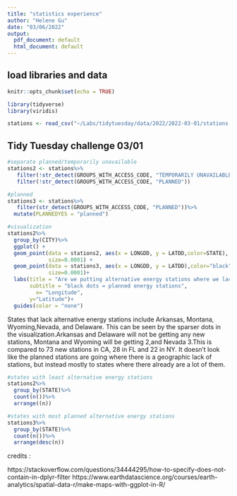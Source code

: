 ```yaml
---
title: "statistics experience"
author: "Helene Gu"
date: "03/06/2022"
output:
  pdf_document: default
  html_document: default
---
```


## load libraries and data
```r
knitr::opts_chunk$set(echo = TRUE)
```
```r
library(tidyverse)
library(viridis)
```
```r
stations <- read_csv("~/Labs/tidytuesday/data/2022/2022-03-01/stations.csv")
```



## Tidy Tuesday challenge 03/01

```r
#separate planned/temporarily unavailable
stations2 <- stations%>%
   filter(!str_detect(GROUPS_WITH_ACCESS_CODE, "TEMPORARILY UNAVAILABLE"))%>%
   filter(!str_detect(GROUPS_WITH_ACCESS_CODE, "PLANNED"))

```
```r
#planned
stations3 <- stations%>%
   filter(str_detect(GROUPS_WITH_ACCESS_CODE, "PLANNED"))%>%
  mutate(PLANNEDYES = "planned")

```

```r
#visualization
stations2%>%
  group_by(CITY)%>%
  ggplot() +
  geom_point(data = stations2, aes(x = LONGDD, y = LATDD,color=STATE),
             size=0.0001) +
  geom_point(data = stations3, aes(x = LONGDD, y = LATDD),color="black",
             size=0.0001)+
  labs(title = "Are we putting alternative energy stations where we lack them?",
       subtitle = "black dots = planned energy stations",
         x= "Longitude",
       y="Latitude")+
  guides(color = "none")

```
States that lack alternative energy stations include Arkansas, Montana, Wyoming,Nevada, and Delaware. This can be seen by the sparser dots in the visualization.Arkansas and Delaware will not be getting any new stations, Montana and Wyoming will be getting 2,and Nevada 3.This is compared to 73 new stations in CA, 28 in FL and 22 in NY. It doesn't look like the planned stations are going where there is a geographic lack of stations, but instead 
mostly to states where there already are a lot of them. 

```r
#states with least alternative energy stations
stations2%>%
  group_by(STATE)%>%
  count(n())%>%
  arrange((n))

#states with most planned alternative energy stations
stations3%>%
  group_by(STATE)%>%
  count(n())%>%
  arrange(desc(n))
```
credits : 

https://stackoverflow.com/questions/34444295/how-to-specify-does-not-contain-in-dplyr-filter
https://www.earthdatascience.org/courses/earth-analytics/spatial-data-r/make-maps-with-ggplot-in-R/
